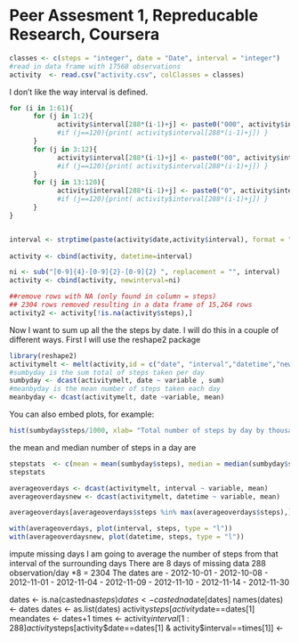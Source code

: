 Peer Assesment 1, Repreducable Research, Coursera
========================================================



```r
classes <- c(steps = "integer", date = "Date", interval = "integer")
#read in data frame with 17568 observations
activity  <- read.csv("activity.csv", colClasses = classes)
```

I don't like the way interval is defined. 

```r
for (i in 1:61){ 
      for (j in 1:2){
            activity$interval[288*(i-1)+j] <- paste0("000", activity$interval[288*(i-1)+j])
            #if (j==120){print( activity$interval[288*(i-1)+j]) }
      } 
      for (j in 3:12){
            activity$interval[288*(i-1)+j] <- paste0("00", activity$interval[288*(i-1)+j])
            #if (j==120){print( activity$interval[288*(i-1)+j]) }
      } 
      for (j in 13:120){
            activity$interval[288*(i-1)+j] <- paste0("0", activity$interval[288*(i-1)+j])
            #if (j==120){print( activity$interval[288*(i-1)+j]) }
      }            
}


interval <- strptime(paste(activity$date,activity$interval), format = "%Y-%m-%d %H%M") 
 
activity <- cbind(activity, datetime=interval)

ni <- sub("[0-9]{4}-[0-9]{2}-[0-9]{2} ", replacement = "", interval)
activity <- cbind(activity, newinterval=ni)
```





```r
##remove rows with NA (only found in column = steps) 
## 2304 rows removed resulting in a data frame of 15,264 rows
activity2 <- activity[!is.na(activity$steps),]
```
Now I want to sum up all the the steps by date.
I will do this in a couple of different ways.
First I will use the reshape2 package

```r
library(reshape2)
activitymelt <- melt(activity,id = c("date", "interval","datetime","newinterval"), na.rm = TRUE)
#sumbyday is the sum total of steps taken per day
sumbyday <- dcast(activitymelt, date ~ variable , sum)
#meanbyday is the mean number of steps taken each day
meanbyday <- dcast(activitymelt, date ~variable, mean)

```
You can also embed plots, for example:

```r
hist(sumbyday$steps/1000, xlab= "Total number of steps by day by thousands", main = NULL, breaks = 15)
```
the mean and median number of steps in a day are
```r

stepstats  <- c(mean = mean(sumbyday$steps), median = median(sumbyday$steps))
stepstats
```
```r
averageoverdays <- dcast(activitymelt, interval ~ variable, mean)
averageoverdaysnew <- dcast(activitymelt, datetime ~ variable, mean)

averageoverdays[averageoverdays$steps %in% max(averageoverdays$steps),]

with(averageoverdays, plot(interval, steps, type = "l"))
with(averageoverdaysnew, plot(datetime, steps, type = "l"))

```

impute missing days
I am going to average the number of steps from that interval of the surrounding days
There are 8 days of missing data 288 observation/day *8 = 2304
The dates are 
- 2012-10-01
- 2012-10-08
- 2012-11-01
- 2012-11-04
- 2012-11-09
- 2012-11-10
- 2012-11-14
- 2012-11-30


dates  <- is.na(castedna$steps)
dates <- castedna$date[dates]
names(dates) <- dates
dates <- as.list(dates)
activity$steps[activity$date==dates[1]
meandates <- dates+1
times  <- activity$interval[1:288]
activity$steps[activity$date==dates[1] & activity$interval==times[1]]
       <- 
